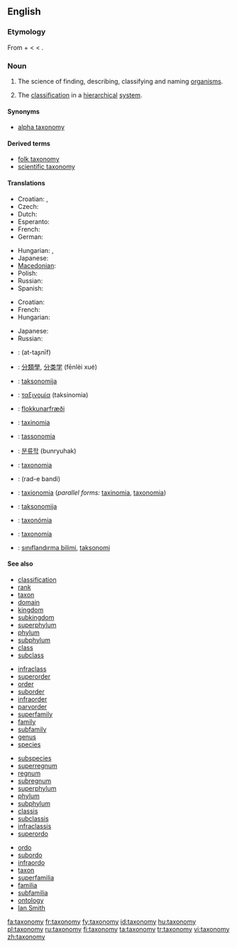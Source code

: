 ==English==
{{wikipedia}}

===Etymology===
From {{etyl|el}} {{term|sc=Grek|τάξις|tr=taxis||arrangement, order|lang=el}} + {{term|sc=Grek|-νομία|tr=-nomia||method|lang=el}} < {{term|sc=Grek|νόμος|tr=-nomos||law, managing|lang=el}} < {{term|sc=Grek|νέμειν|tr=nemein||manage|lang=el}}.

===Noun===
{{en-noun|taxonom|ies}}

# {{context|systematics|uncountable}} The science of finding, describing, classifying and naming [[organism]]s.
# The [[classification]] in a [[hierarchical]] [[system]].

====Synonyms====
* {{sense|science of finding, describing, classifying and naming organisms}} [[alpha taxonomy]]

====Derived terms====
* [[folk taxonomy]]
* [[scientific taxonomy]]

====Translations====
{{trans-top|science of finding, describing, classifying and naming organisms}}
* Croatian: {{t-|hr|taksonomija|f|alt=taksonòmija}}, {{t-|hr|sistematika|f|alt=sistemàtika}}
* Czech: {{t-|cs|taxonomie|f}}
* Dutch: {{t|nl|taxonomie|f}}
* Esperanto: {{t-|eo|taksonomio|xs=Esperanto}}
* French: {{t+|fr|taxinomie|f}}
* German: {{t+|de|Taxonomie|f}}
{{trans-mid}}
* Hungarian: {{t+|hu|rendszertan}}, {{t+|hu|taxonómia}}
* Japanese: {{t+|ja|分類学|tr=bunruigaku}}
* [[Macedonian]]: {{t|mk|таксономија|f|tr=taksonómija}}
* Polish: {{t-|pl|taksonomia|f}}
* Russian: {{t|ru|таксономия|f|tr=taksonómija}}
* Spanish: {{t+|es|taxonomía|f}}
{{trans-bottom}}

{{trans-top|classification in a hierarchical system}}
* Croatian: {{t-|hr|taksonomija|f|alt=taksonòmija}}
* French: {{t+|fr|taxinomie|f}}
* Hungarian: {{t|hu|osztályozás}}
{{trans-mid}}
* Japanese: {{t-|ja|分類法|tr=bunruihō}}
* Russian: {{t|ru|систематика|f|tr=sist'emátika}}
{{trans-bottom}}

{{checktrans-top}}
* {{ttbc|Arabic}}: {{Arab|[[التصنيف]]}} (at-taʂnīf) {{m}}
* {{ttbc|Chinese}}: [[分類學]], [[分类学]] (fēnlèi xué)
* {{ttbc|Croatian}}: [[taksonomija]] {{f}}
* {{ttbc|Greek}}: [[ταξινομία]] (taksinomia) {{f}}
* {{ttbc|Icelandic}}: [[flokkunarfræði]]
* {{ttbc|Interlingua}}: [[taxinomia]]
* {{ttbc|Italian}}: [[tassonomia]] {{f}}
{{checktrans-mid}}
* {{ttbc|Korean}}: [[분류학]] (bunryuhak)
* {{ttbc|Latin}}: [[taxonomia]] {{f}}
* {{ttbc|Persian}}: {{fa-Arab|[[رده بندی]]}} (rad-e bandi)
* {{ttbc|Portuguese}}: [[taxionomia]] {{f}} (''parallel forms:'' [[taxinomia]], [[taxonomia]])
* {{ttbc|Slovene}}: [[taksonomija]] {{f}}
* {{ttbc|Slovak}}: [[taxonómia]] {{f}}
* {{ttbc|Spanish}}: [[taxonomía]] {{f}}
* {{ttbc|Turkish}}: [[sınıflandırma bilimi]], [[taksonomi]]
{{checktrans-bottom}}

====See also====
{{top4}}
* [[classification]]
* [[rank]]
* [[taxon]]
* [[domain]]
* [[kingdom]]
* [[subkingdom]]
* [[superphylum]]
* [[phylum]]
* [[subphylum]]
* [[class]]
* [[subclass]]
{{mid4}}
* [[infraclass]]
* [[superorder]]
* [[order]]
* [[suborder]]
* [[infraorder]]
* [[parvorder]]
* [[superfamily]]
* [[family]]
* [[subfamily]]
* [[genus]]
* [[species]]
{{mid4}}
* [[subspecies]]
* [[superregnum]]
* [[regnum]]
* [[subregnum]]
* [[superphylum]]
* [[phylum]]
* [[subphylum]]
* [[classis]]
* [[subclassis]]
* [[infraclassis]]
* [[superordo]]
{{mid4}}
* [[ordo]]
* [[subordo]]
* [[infraordo]]
* [[taxon]]
* [[superfamilia]]
* [[familia]]
* [[subfamilia]]
* [[ontology]]
* [[Ian Smith]]
{{bottom}}

[[fa:taxonomy]]
[[fr:taxonomy]]
[[fy:taxonomy]]
[[id:taxonomy]]
[[hu:taxonomy]]
[[pl:taxonomy]]
[[ru:taxonomy]]
[[fi:taxonomy]]
[[ta:taxonomy]]
[[tr:taxonomy]]
[[vi:taxonomy]]
[[zh:taxonomy]]